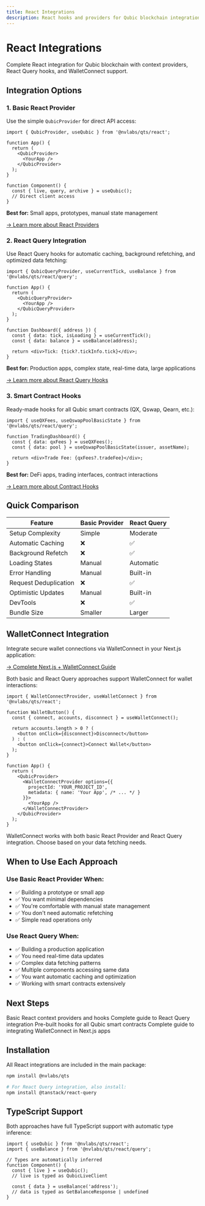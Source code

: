 ```yaml
---
title: React Integrations
description: React hooks and providers for Qubic blockchain integration
---
```



# React Integrations

Complete React integration for Qubic blockchain with context providers, React Query hooks, and WalletConnect support.

## Integration Options

### 1. Basic React Provider

Use the simple `QubicProvider` for direct API access:

```tsx
import { QubicProvider, useQubic } from '@nvlabs/qts/react';

function App() {
  return (
    <QubicProvider>
      <YourApp />
    </QubicProvider>
  );
}

function Component() {
  const { live, query, archive } = useQubic();
  // Direct client access
}
```

**Best for:** Small apps, prototypes, manual state management

[→ Learn more about React Providers](./react-simple)

### 2. React Query Integration

Use React Query hooks for automatic caching, background refetching, and optimized data fetching:

```tsx
import { QubicQueryProvider, useCurrentTick, useBalance } from '@nvlabs/qts/react/query';

function App() {
  return (
    <QubicQueryProvider>
      <YourApp />
    </QubicQueryProvider>
  );
}

function Dashboard({ address }) {
  const { data: tick, isLoading } = useCurrentTick();
  const { data: balance } = useBalance(address);
  
  return <div>Tick: {tick?.tickInfo.tick}</div>;
}
```

**Best for:** Production apps, complex state, real-time data, large applications

[→ Learn more about React Query Hooks](./react-query)

### 3. Smart Contract Hooks

Ready-made hooks for all Qubic smart contracts (QX, Qswap, Qearn, etc.):

```tsx
import { useQXFees, useQswapPoolBasicState } from '@nvlabs/qts/react/query';

function TradingDashboard() {
  const { data: qxFees } = useQXFees();
  const { data: pool } = useQswapPoolBasicState(issuer, assetName);
  
  return <div>Trade Fee: {qxFees?.tradeFee}</div>;
}
```

**Best for:** DeFi apps, trading interfaces, contract interactions

[→ Learn more about Contract Hooks](./react-query-contracts)

## Quick Comparison

| Feature | Basic Provider | React Query |
|---------|----------------|-------------|
| Setup Complexity | Simple | Moderate |
| Automatic Caching | ❌ | ✅ |
| Background Refetch | ❌ | ✅ |
| Loading States | Manual | Automatic |
| Error Handling | Manual | Built-in |
| Request Deduplication | ❌ | ✅ |
| Optimistic Updates | Manual | Built-in |
| DevTools | ❌ | ✅ |
| Bundle Size | Smaller | Larger |

## WalletConnect Integration

Integrate secure wallet connections via WalletConnect in your Next.js application:

[→ Complete Next.js + WalletConnect Guide](./nextjs-walletconnect)

Both basic and React Query approaches support WalletConnect for wallet interactions:

```tsx
import { WalletConnectProvider, useWalletConnect } from '@nvlabs/qts/react';

function WalletButton() {
  const { connect, accounts, disconnect } = useWalletConnect();
  
  return accounts.length > 0 ? (
    <button onClick={disconnect}>Disconnect</button>
  ) : (
    <button onClick={connect}>Connect Wallet</button>
  );
}

function App() {
  return (
    <QubicProvider>
      <WalletConnectProvider options={{
        projectId: 'YOUR_PROJECT_ID',
        metadata: { name: 'Your App', /* ... */ }
      }}>
        <YourApp />
      </WalletConnectProvider>
    </QubicProvider>
  );
}
```

<Callout type="info">
  WalletConnect works with both basic React Provider and React Query integration. Choose based on your data fetching needs.
</Callout>

## When to Use Each Approach

### Use Basic React Provider When:
- ✅ Building a prototype or small app
- ✅ You want minimal dependencies
- ✅ You're comfortable with manual state management
- ✅ You don't need automatic refetching
- ✅ Simple read operations only

### Use React Query When:
- ✅ Building a production application
- ✅ You need real-time data updates
- ✅ Complex data fetching patterns
- ✅ Multiple components accessing same data
- ✅ You want automatic caching and optimization
- ✅ Working with smart contracts extensively

## Next Steps

<Cards>
  <Card title="React Providers" href="/docs/integrations/react-simple">
    Basic React context providers and hooks
  </Card>
  <Card title="React Query Hooks" href="/docs/integrations/react-query">
    Complete guide to React Query integration
  </Card>
  <Card title="Contract Hooks" href="/docs/integrations/react-query-contracts">
    Pre-built hooks for all Qubic smart contracts
  </Card>
  <Card title="Next.js + WalletConnect" href="/docs/integrations/nextjs-walletconnect">
    Complete guide to integrating WalletConnect in Next.js apps
  </Card>
</Cards>

## Installation

All React integrations are included in the main package:

```bash
npm install @nvlabs/qts

# For React Query integration, also install:
npm install @tanstack/react-query
```

## TypeScript Support

Both approaches have full TypeScript support with automatic type inference:

```tsx
import { useQubic } from '@nvlabs/qts/react';
import { useBalance } from '@nvlabs/qts/react/query';

// Types are automatically inferred
function Component() {
  const { live } = useQubic();
  // live is typed as QubicLiveClient
  
  const { data } = useBalance('address');
  // data is typed as GetBalanceResponse | undefined
}
```
